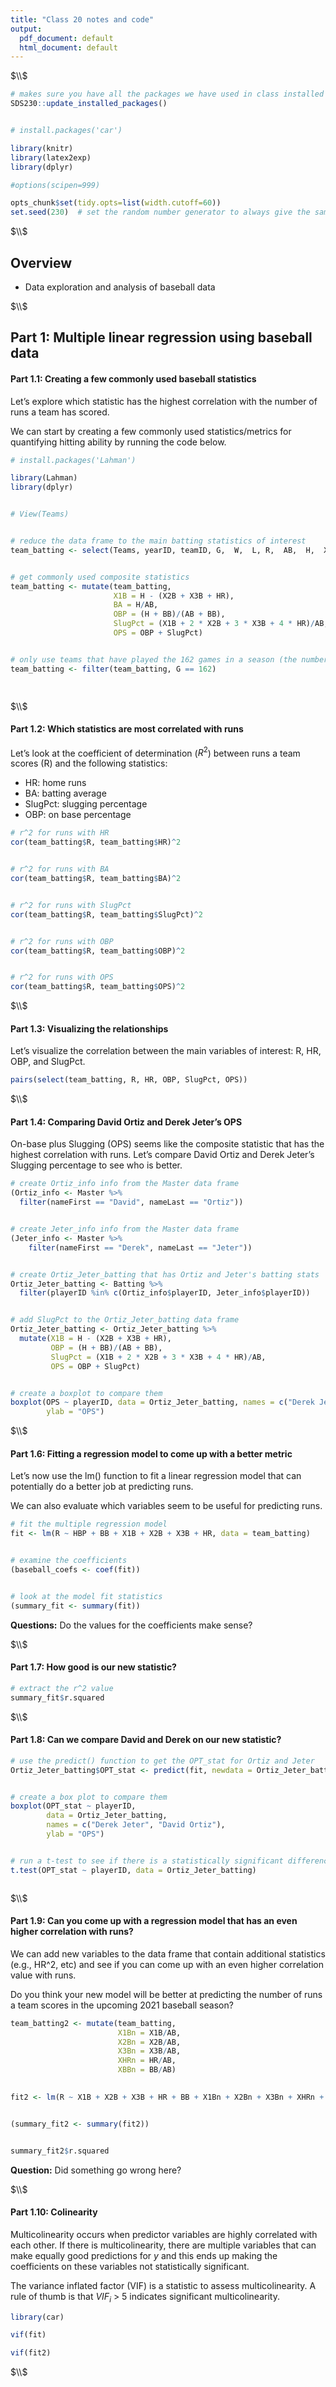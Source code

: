 ```yaml
---
title: "Class 20 notes and code"
output:
  pdf_document: default
  html_document: default
---
```






$\\$



<!--  Please run the code in the  R chunk below once. This will install some packages and download data and images needed for these exercises.  -->

```r

# makes sure you have all the packages we have used in class installed
SDS230::update_installed_packages()



```




```r

# install.packages('car')

library(knitr)
library(latex2exp)
library(dplyr)

#options(scipen=999)

opts_chunk$set(tidy.opts=list(width.cutoff=60)) 
set.seed(230)  # set the random number generator to always give the same random numbers


```



$\\$




## Overview


 * Data exploration and analysis of baseball data
 



$\\$







## Part 1: Multiple linear regression using baseball data




#### Part 1.1: Creating a few commonly used baseball statistics


Let's explore which statistic has the highest correlation with the number of runs a team has scored. 

We can start by creating a few commonly used statistics/metrics for quantifying hitting ability by running the code below. 


```r


# install.packages('Lahman')

library(Lahman)
library(dplyr)


# View(Teams)


# reduce the data frame to the main batting statistics of interest
team_batting <- select(Teams, yearID, teamID, G,  W,  L, R,  AB,  H,  X2B, X3B,  HR,  BB,  SO, SB, CS,  HBP, SF)


# get commonly used composite statistics 
team_batting <- mutate(team_batting,
                       X1B = H - (X2B + X3B + HR), 
                       BA = H/AB, 
                       OBP = (H + BB)/(AB + BB),
                       SlugPct = (X1B + 2 * X2B + 3 * X3B + 4 * HR)/AB,
                       OPS = OBP + SlugPct)


# only use teams that have played the 162 games in a season (the number of games currently in a MLB season)
team_batting <- filter(team_batting, G == 162)

  

```





$\\$






#### Part 1.2: Which statistics are most correlated with runs



Let's look at the coefficient of determination ($R^2$) between runs a team scores (R) and the following statistics:

 * HR:  home runs
 * BA:  batting average
 * SlugPct: slugging percentage
 * OBP:  on base percentage



```r


# r^2 for runs with HR
cor(team_batting$R, team_batting$HR)^2


# r^2 for runs with BA
cor(team_batting$R, team_batting$BA)^2


# r^2 for runs with SlugPct
cor(team_batting$R, team_batting$SlugPct)^2


# r^2 for runs with OBP
cor(team_batting$R, team_batting$OBP)^2


# r^2 for runs with OPS
cor(team_batting$R, team_batting$OPS)^2


```




$\\$





#### Part 1.3: Visualizing the relationships



Let's visualize the correlation between the main variables of interest: R, HR, OBP, and SlugPct.



```r

pairs(select(team_batting, R, HR, OBP, SlugPct, OPS))


```






$\\$









#### Part 1.4: Comparing David Ortiz and Derek Jeter's OPS



On-base plus Slugging (OPS) seems like the composite statistic that has the highest correlation with runs. Let's compare David Ortiz and Derek Jeter's Slugging percentage to see who is better. 





```r

# create Ortiz_info info from the Master data frame 
(Ortiz_info <- Master %>%
  filter(nameFirst == "David", nameLast == "Ortiz"))


# create Jeter_info info from the Master data frame 
(Jeter_info <- Master %>%
    filter(nameFirst == "Derek", nameLast == "Jeter"))


# create Ortiz_Jeter_batting that has Ortiz and Jeter's batting stats
Ortiz_Jeter_batting <- Batting %>%
  filter(playerID %in% c(Ortiz_info$playerID, Jeter_info$playerID))


# add SlugPct to the Ortiz_Jeter_batting data frame
Ortiz_Jeter_batting <- Ortiz_Jeter_batting %>%
  mutate(X1B = H - (X2B + X3B + HR), 
         OBP = (H + BB)/(AB + BB),
         SlugPct = (X1B + 2 * X2B + 3 * X3B + 4 * HR)/AB,
         OPS = OBP + SlugPct)


# create a boxplot to compare them
boxplot(OPS ~ playerID, data = Ortiz_Jeter_batting, names = c("Derek Jeter", "David Ortiz"), 
        ylab = "OPS")


```





$\\$





#### Part 1.6: Fitting a regression model to come up with a better metric


Let's now use the lm() function to fit a linear regression model that can potentially do a better job at predicting runs.

We can also evaluate which variables seem to be useful for predicting runs.




```r


# fit the multiple regression model
fit <- lm(R ~ HBP + BB + X1B + X2B + X3B + HR, data = team_batting)


# examine the coefficients
(baseball_coefs <- coef(fit))


# look at the model fit statistics
(summary_fit <- summary(fit))


```



**Questions:**  Do the values for the coefficients make sense? 






$\\$







#### Part 1.7: How good is our new statistic? 

```r

# extract the r^2 value
summary_fit$r.squared


```






$\\$





#### Part 1.8: Can we compare David and Derek on our new statistic? 



```r


# use the predict() function to get the OPT_stat for Ortiz and Jeter
Ortiz_Jeter_batting$OPT_stat <- predict(fit, newdata = Ortiz_Jeter_batting)


# create a box plot to compare them
boxplot(OPT_stat ~ playerID, 
        data = Ortiz_Jeter_batting, 
        names = c("Derek Jeter", "David Ortiz"), 
        ylab = "OPS")


# run a t-test to see if there is a statistically significant difference between these players
t.test(OPT_stat ~ playerID, data = Ortiz_Jeter_batting)



```






$\\$







#### Part 1.9: Can you come up with a regression model that has an even higher correlation with runs? 


We can add new variables to the data frame that contain additional statistics (e.g., HR^2, etc) and see if you can come up with an even higher correlation value with runs. 


Do you think your new model will be better at predicting the number of runs a team scores in the upcoming 2021 baseball season? 



```r


team_batting2 <- mutate(team_batting, 
                        X1Bn = X1B/AB, 
                        X2Bn = X2B/AB, 
                        X3Bn = X3B/AB, 
                        XHRn = HR/AB, 
                        XBBn = BB/AB)                        

                        
fit2 <- lm(R ~ X1B + X2B + X3B + HR + BB + X1Bn + X2Bn + X3Bn + XHRn + XBBn, data = team_batting2)


(summary_fit2 <- summary(fit2))


summary_fit2$r.squared


```


**Question:** Did something go wrong here? 





$\\$







#### Part 1.10: Colinearity


Multicolinearity occurs when predictor variables are highly correlated with each other. If there is multicolinearity, there are multiple variables that can make equally good predictions for $y$ and this ends up making the coefficients on these variables not statistically significant. 

The variance inflated factor (VIF) is a statistic to assess multicolinearity. A rule of thumb is that $VIF_i$ > 5 indicates significant multicolinearity. 



```r

library(car)

vif(fit)

vif(fit2)


```






$\\$






